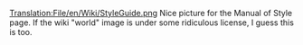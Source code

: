 [[Translation:File/en/Wiki/StyleGuide.png]]
Nice picture for the Manual of Style page.  If the wiki "world" image is under some ridiculous license, I guess this is too.